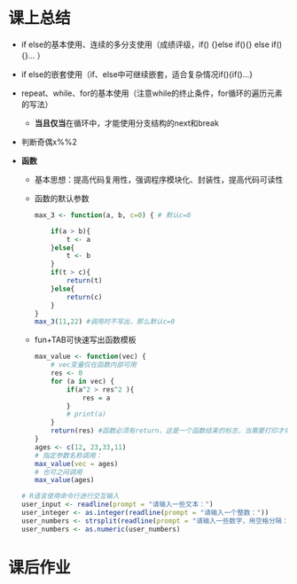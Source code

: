 # 课上总结

-   if else的基本使用、连续的多分支使用（成绩评级，if() {}else if(){} else if(){}... ）

-   if else的嵌套使用（if、else中可继续嵌套，适合复杂情况if(){if()...}

-   repeat、while、for的基本使用（注意while的终止条件，for循环的遍历元素的写法）

    -   **当且仅当**在循环中，才能使用分支结构的next和break

-   判断奇偶x%%2

-   **函数**

    -   基本思想：提高代码复用性，强调程序模块化、封装性，提高代码可读性

    -   函数的默认参数

        ``` r
        max_3 <- function(a, b, c=0) { # 默认c=0

            if(a > b){
                t <- a
            }else{
                t <- b
            }
            if(t > c){
                return(t)
            }else{
                return(c)
            }
        }
        max_3(11,22) #调用时不写出，那么默认c=0
        ```

    -   fun+TAB可快速写出函数模板

        ``` r
        max_value <- function(vec) {
            # vec变量仅在函数内部可用
            res <- 0
            for (a in vec) {
                if(a^2 > res^2 ){
                    res = a
                }
                # print(a)
            }
            return(res) #函数必须有return，这是一个函数结束的标志，当需要打印才用print
        }
        ages <- c(12, 23,33,11)
        # 指定参数名称调用：
        max_value(vec = ages)
        # 也可之间调用
        max_value(ages)
        ```

    ``` R
    # R语言使用命令行进行交互输入
    user_input <- readline(prompt = "请输入一些文本：")
    user_integer <- as.integer(readline(prompt = "请输入一个整数："))
    user_numbers <- strsplit(readline(prompt = "请输入一些数字，用空格分隔："), " ")[[1]]
    user_numbers <- as.numeric(user_numbers)
    ```

# 课后作业
